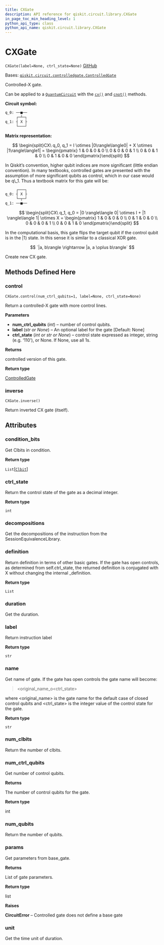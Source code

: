 ```yaml
---
title: CXGate
description: API reference for qiskit.circuit.library.CXGate
in_page_toc_min_heading_level: 1
python_api_type: class
python_api_name: qiskit.circuit.library.CXGate
---
```


# CXGate

<span id="qiskit.circuit.library.CXGate" />

`CXGate(label=None, ctrl_state=None)` [GitHub](https://github.com/qiskit/qiskit/tree/stable/0.22/qiskit/circuit/library/standard_gates/x.py "view source code")

Bases: [`qiskit.circuit.controlledgate.ControlledGate`](qiskit.circuit.ControlledGate "qiskit.circuit.controlledgate.ControlledGate")

Controlled-X gate.

Can be applied to a [`QuantumCircuit`](qiskit.circuit.QuantumCircuit "qiskit.circuit.QuantumCircuit") with the [`cx()`](qiskit.circuit.QuantumCircuit#cx "qiskit.circuit.QuantumCircuit.cx") and [`cnot()`](qiskit.circuit.QuantumCircuit#cnot "qiskit.circuit.QuantumCircuit.cnot") methods.

**Circuit symbol:**

```python
q_0: ──■──
     ┌─┴─┐
q_1: ┤ X ├
     └───┘
```

**Matrix representation:**

$$
\begin{split}CX\ q_0, q_1 =
    I \otimes |0\rangle\langle0| + X \otimes |1\rangle\langle1| =
    \begin{pmatrix}
        1 & 0 & 0 & 0 \\
        0 & 0 & 0 & 1 \\
        0 & 0 & 1 & 0 \\
        0 & 1 & 0 & 0
    \end{pmatrix}\end{split}
$$

<Admonition title="Note" type="note">
  In Qiskit’s convention, higher qubit indices are more significant (little endian convention). In many textbooks, controlled gates are presented with the assumption of more significant qubits as control, which in our case would be q\_1. Thus a textbook matrix for this gate will be:

  ```python
       ┌───┐
  q_0: ┤ X ├
       └─┬─┘
  q_1: ──■──
  ```

  $$
  \begin{split}CX\ q_1, q_0 =
      |0 \rangle\langle 0| \otimes I + |1 \rangle\langle 1| \otimes X =
      \begin{pmatrix}
          1 & 0 & 0 & 0 \\
          0 & 1 & 0 & 0 \\
          0 & 0 & 0 & 1 \\
          0 & 0 & 1 & 0
      \end{pmatrix}\end{split}
  $$
</Admonition>

In the computational basis, this gate flips the target qubit if the control qubit is in the $|1\rangle$ state. In this sense it is similar to a classical XOR gate.

$$
`|a, b\rangle \rightarrow |a, a \oplus b\rangle`
$$

Create new CX gate.

## Methods Defined Here

### control

<span id="qiskit.circuit.library.CXGate.control" />

`CXGate.control(num_ctrl_qubits=1, label=None, ctrl_state=None)`

Return a controlled-X gate with more control lines.

**Parameters**

*   **num\_ctrl\_qubits** (*int*) – number of control qubits.
*   **label** (*str or None*) – An optional label for the gate \[Default: None]
*   **ctrl\_state** (*int or str or None*) – control state expressed as integer, string (e.g. ‘110’), or None. If None, use all 1s.

**Returns**

controlled version of this gate.

**Return type**

[ControlledGate](qiskit.circuit.ControlledGate "qiskit.circuit.ControlledGate")

### inverse

<span id="qiskit.circuit.library.CXGate.inverse" />

`CXGate.inverse()`

Return inverted CX gate (itself).

## Attributes

<span id="qiskit.circuit.library.CXGate.condition_bits" />

### condition\_bits

Get Clbits in condition.

**Return type**

`List`\[[`Clbit`](qiskit.circuit.Clbit "qiskit.circuit.classicalregister.Clbit")]

<span id="qiskit.circuit.library.CXGate.ctrl_state" />

### ctrl\_state

Return the control state of the gate as a decimal integer.

**Return type**

`int`

<span id="qiskit.circuit.library.CXGate.decompositions" />

### decompositions

Get the decompositions of the instruction from the SessionEquivalenceLibrary.

<span id="qiskit.circuit.library.CXGate.definition" />

### definition

Return definition in terms of other basic gates. If the gate has open controls, as determined from self.ctrl\_state, the returned definition is conjugated with X without changing the internal \_definition.

**Return type**

`List`

<span id="qiskit.circuit.library.CXGate.duration" />

### duration

Get the duration.

<span id="qiskit.circuit.library.CXGate.label" />

### label

Return instruction label

**Return type**

`str`

<span id="qiskit.circuit.library.CXGate.name" />

### name

Get name of gate. If the gate has open controls the gate name will become:

> \<original\_name\_o\<ctrl\_state>

where \<original\_name> is the gate name for the default case of closed control qubits and \<ctrl\_state> is the integer value of the control state for the gate.

**Return type**

`str`

<span id="qiskit.circuit.library.CXGate.num_clbits" />

### num\_clbits

Return the number of clbits.

<span id="qiskit.circuit.library.CXGate.num_ctrl_qubits" />

### num\_ctrl\_qubits

Get number of control qubits.

**Returns**

The number of control qubits for the gate.

**Return type**

int

<span id="qiskit.circuit.library.CXGate.num_qubits" />

### num\_qubits

Return the number of qubits.

<span id="qiskit.circuit.library.CXGate.params" />

### params

Get parameters from base\_gate.

**Returns**

List of gate parameters.

**Return type**

list

**Raises**

**CircuitError** – Controlled gate does not define a base gate

<span id="qiskit.circuit.library.CXGate.unit" />

### unit

Get the time unit of duration.

